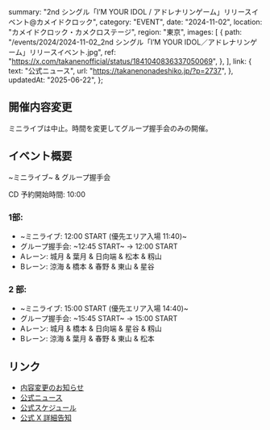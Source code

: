   summary: "2nd シングル「I’M YOUR IDOL / アドレナリンゲーム」リリースイベント@カメイドクロック",
  category: "EVENT",
  date: "2024-11-02",
  location: "カメイドクロック・カメクロステージ",
  region: "東京",
  images: [
    {
      path: "/events/2024/2024-11-02_2nd シングル「I’M YOUR IDOL／アドレナリンゲーム」リリースイベント.jpg",
      ref: "https://x.com/takanenofficial/status/1841040836337050069",
    },
  ],
  link: {
    text: "公式ニュース",
    url: "https://takanenonadeshiko.jp/?p=2737",
  },
  updatedAt: "2025-06-22",
};

## 開催内容変更

ミニライブは中止。時間を変更してグループ握手会のみの開催。

## イベント概要

~ミニライブ~ & グループ握手会

CD 予約開始時間: 10:00

### 1部:

- ~ミニライブ: 12:00 START (優先エリア入場 11:40)~
- グループ握手会: ~12:45 START~ → 12:00 START
- Aレーン: 城月 & 葉月 & 日向端 & 松本 & 籾山
- Bレーン: 涼海 & 橋本 & 春野 & 東山 & 星谷

### 2 部:

- ~ミニライブ: 15:00 START (優先エリア入場 14:40)~
- グループ握手会: ~15:45 START~ → 15:00 START
- Aレーン: 城月 & 橋本 & 日向端 & 星谷 & 籾山
- Bレーン: 涼海 & 葉月 & 春野 & 東山 & 松本

## リンク

- [内容変更のお知らせ](https://takanenonadeshiko.jp/?p=2778)
- [公式ニュース](https://takanenonadeshiko.jp/?p=2737)
- [公式スケジュール](https://takanenonadeshiko.jp/?p=2582)
- [公式 X 詳細告知](https://x.com/takanenofficial/status/1849768429156434200)
